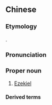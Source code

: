 {{also|以西结}}
==Chinese==
{{zh-forms|s=以西结|gloss=-}}

===Etymology===
{{bor|zh|grc|Ιεζεκιήλ}}.

===Pronunciation===
{{zh-pron
|m=Yǐxījié
|c=ji5 sai1 git3
|h=pfs=Yî-sî-kiet
|md=Ī-să̤-giék
|mn=Í-se-kiat
|cat=pn
}}

===Proper noun===
{{zh-proper noun}}

# [[Ezekiel]]

====Derived terms====
{{zh-der|以西結書}}

{{zh-cat|Biblical characters}}